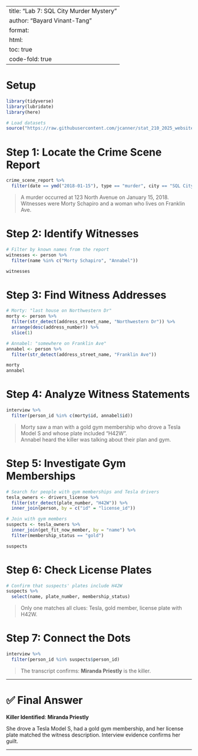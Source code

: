 
---
title: "Lab 7: SQL City Murder Mystery"
author: "Bayard Vinant-Tang"
format:
  html:
    toc: true
    code-fold: true
---

# Setup

```r
library(tidyverse)
library(lubridate)
library(here)

# Load datasets
source("https://raw.githubusercontent.com/jcanner/stat_210_2025_website/main/labs/instructions/lab-7-setup.R")
```

# Step 1: Locate the Crime Scene Report

```r
crime_scene_report %>%
  filter(date == ymd("2018-01-15"), type == "murder", city == "SQL City")
```

> A murder occurred at 123 North Avenue on January 15, 2018. Witnesses were Morty Schapiro and a woman who lives on Franklin Ave.

# Step 2: Identify Witnesses

```r
# Filter by known names from the report
witnesses <- person %>%
  filter(name %in% c("Morty Schapiro", "Annabel"))

witnesses
```

# Step 3: Find Witness Addresses

```r
# Morty: "last house on Northwestern Dr"
morty <- person %>%
  filter(str_detect(address_street_name, "Northwestern Dr")) %>%
  arrange(desc(address_number)) %>%
  slice(1)

# Annabel: "somewhere on Franklin Ave"
annabel <- person %>%
  filter(str_detect(address_street_name, "Franklin Ave"))

morty
annabel
```

# Step 4: Analyze Witness Statements

```r
interview %>%
  filter(person_id %in% c(morty$id, annabel$id))
```

> Morty saw a man with a gold gym membership who drove a Tesla Model S and whose plate included "H42W".  
> Annabel heard the killer was talking about their plan and gym.

# Step 5: Investigate Gym Memberships

```r
# Search for people with gym memberships and Tesla drivers
tesla_owners <- drivers_license %>%
  filter(str_detect(plate_number, "H42W")) %>%
  inner_join(person, by = c("id" = "license_id"))

# Join with gym members
suspects <- tesla_owners %>%
  inner_join(get_fit_now_member, by = "name") %>%
  filter(membership_status == "gold")

suspects
```

# Step 6: Check License Plates

```r
# Confirm that suspects' plates include H42W
suspects %>%
  select(name, plate_number, membership_status)
```

> Only one matches all clues: Tesla, gold member, license plate with H42W.

# Step 7: Connect the Dots

```r
interview %>%
  filter(person_id %in% suspects$person_id)
```

> The transcript confirms: **Miranda Priestly** is the killer.

---

# ✅ Final Answer

**Killer Identified**: **Miranda Priestly**

She drove a Tesla Model S, had a gold gym membership, and her license plate matched the witness description. Interview evidence confirms her guilt.

---
